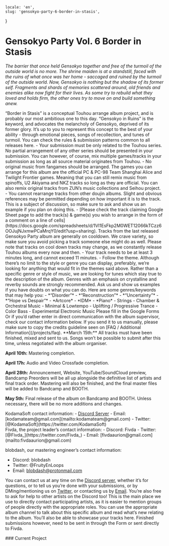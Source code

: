     locale: 'en',
    slug: 'gensokyo-party-6-border-in-stasis',
}

# Gensokyo Party Vol. 6 Border in Stasis

*The barrier that once held Gensokyo together and free of the turmoil of the outside world is no more. The shrine maiden is at a standstill, faced with the ruins of what once was her home - saccaged and ruined by the turmoil of the outside world. Now, Gensokyo is nothing but the shadow of its former self. Fragments and shards of memories scattered around, old friends and enemies alike now fight for their lives. As some try to rebuild what they loved and holds firm, the other ones try to move on and build something anew.*

<WrappableParagraph title="Presentation">
“Border in Stasis” is a conceptual Touhou arrange album project, and is probably our most ambitious one to this day. “Gensokyo in Ruins” is the keyword, and advocates the melancholy of Gensokyo, deprived of its former glory. It’s up to you to represent this concept to the best of your ability - through emotional pieces, songs of recollection, and tunes of turmoil.
</WrappableParagraph>

<WrappableParagraph title="General KodamaSounds Specific Rules">
    <CtaButton link='/projects/faq' icon='book'>
        <span>You can check the rules & submission patterns common to all releases here.</span>
    </CtaButton>
</WrappableParagraph>

<WrappableParagraph title="Border in Stasis Specific Music Rules">
- Your submission must be only related to the Touhou series. No partial arrangement of any other series should be presented in your submission. You can however, of course, mix multiple games/tracks in your submission as long as all source material originates from Touhou.
- No original music from fangames should be arranged. The games you can arrange for this album are the official PC & PC-98 Team Shanghai Alice and Twilight Frontier games. Meaning that you can still remix music from spinoffs, U2 Akiyama and NKZ tracks so long as they are official. You can also remix original tracks from ZUN’s music collections and Seihou project.
- You cannot rearrange tracks from other doujin albums. Slight and obvious references may be permitted depending on how important it is to the track. This is a subject of discussion, so make sure to ask and show us an example if you plan on doing this.
- [Please check the track claiming Google Sheet page to add the track(s) & game(s) you wish to arrange in the form of a comment on a line of cells](https://docs.google.com/spreadsheets/d/1VI1EsFkp2M0WET12066kTCzz6OOJujNJxmwPCaMrqY0/edit?usp=sharing). Tracks from the last released Gensokyo Party album are generally on cooldown. We crave variety, so make sure you avoid picking a track someone else might do as well. Please note that tracks on cool down tracks may change, as we constantly release Touhou albums every now and then.
- Your track needs to be at least 3 minutes long, and cannot exceed 11 minutes.
- Follow the theme. Although there’s no limit to the style or genre you can display, preferably, we’re looking for anything that would fit in the themes said above. Rather than a specific genre or style of music, we are looking for tunes which stay true to the description of the album. Genres with an emphasis on crystalline and reverby sounds are strongly recommended. Ask us and show us examples if you have doubts on what you can do. Here are some genres/keywords that may help you:
    - *“Disorder”*
    - *“Reconstruction”*
    - *“Uncertainty”*
    - *“Hope vs Despair”*
    - *Artcore*
    - *IDM*
    - *Piano*
    - Strings
    - Chamber & Orchestral Music
    - Minimal & Lowtempo
    - Uplifting / Progressive Trance
    - Color Bass
    - Experimental Electronic Music
</WrappableParagraph>

<WrappableParagraph title="Track Submission">
<CtaButton link='https://forms.gle/hS26LQNRgGRZf4A86' icon='envelope'>
    <span>Please fill in the Google Forms</span>
</CtaButton>
Or if you’d rather enter in direct communication with the album supervisor, check our contact information below. If you send it to us manually, please make sure to copy the credits guideline seen on [FAQ / Additional Information](/projects/faq).
</WrappableParagraph>

<WrappableParagraph title="Deadlines">
**March 15th:** All tracks must have been finished, mixed and sent to us. Songs won’t be possible to submit after this time, unless negotiated with the album organiser.

**April 10th:** Mastering completion.

**April 17h:** Audio and Video Crossfade completion.

**April 28th:** Announcement, Website, YouTube/SoundCloud preview, Bandcamp Preorders will be all up alongside the definitive list of artists and final track order. Mastering will also be finished, and the final master files will be added to Bandcamp and BOOTH.

**May 5th:** Final release of the album on Bandcamp and BOOTH. Unless necessary, there will be no more additions and changes.
</WrappableParagraph>

<WrappableParagraph title="Contact (Questions / Submissions)">
KodamaSoft contact information:
- <a href="/discord">Discord Server</a> 
- Email: [kodamateam@gmail.com](mailto:kodamateam@gmail.com)
- Twitter: [@KodamaSoft](https://twitter.com/KodamaSoft)

<br/>
Fivda, the project leader’s contact information:
- Discord: Fivda
- Twitter: [@Fivda_](https://twitter.com/Fivda_)
- Email: [fivdaaurion@gmail.com](mailto:fivdaaurion@gmail.com)

blobdash, our mastering engineer’s contact information:
- Discord: blobdash
- Twitter: @FruityEnLoops
- Email: [blobdash@protonmail.com](mailto:blobdash@protonmail.com)

You can contact us at any time on the <a href="/discord">Discord server</a>, whether it’s for questions, or to tell us you’re done with your submissions, or by DMing/mentioning us on [Twitter](https://twitter.com/KodamaSoft), or contacting us by [Email](mailto:kodamateam@gmail.com). You’re also free to ask for help to other artists on the Discord too! This is the main place we use to directly contact participating artists, as it is easier to mention groups of people directly with the appropriate roles. You can use the appropriate album channel to talk about this specific album and read what’s new relating to the album. You’ll also be able to showcase your tracks here. Finished submissions however, need to be sent in through the Form or sent directly to Fivda.
</WrappableParagraph>

<WrappableParagraph title="Releases Information">
### Current Project
<ProjectInformation slug="gensokyo-party-6-border-in-stasis"/>
</WrappableParagraph>

